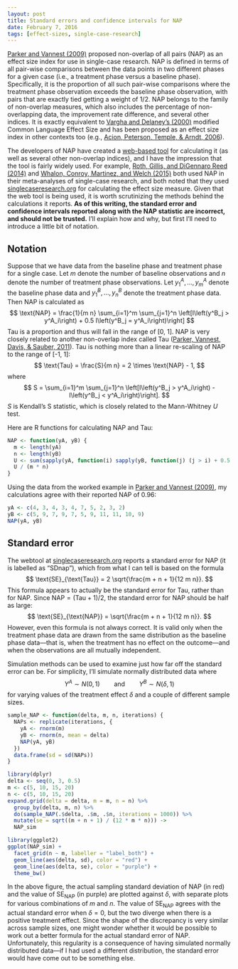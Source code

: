 ```yaml
---
layout: post
title: Standard errors and confidence intervals for NAP
date: February 7, 2016
tags: [effect-sizes, single-case-research]
---
```


[Parker and Vannest (2009)](http://doi.org/10.1016/j.beth.2008.10.006) proposed non-overlap of all pairs (NAP) as an effect size index for use in single-case research. NAP is defined in terms of all pair-wise comparisons between the data points in two different phases for a given case (i.e., a treatment phase versus a baseline phase). Specifically, it is the proportion of all such pair-wise comparisons where the treatment phase observation exceeds the baseline phase observation, with pairs that are exactly tied getting a weight of 1/2. NAP belongs to the family of non-overlap measures, which also includes the percentage of non-overlapping data, the improvement rate difference, and several other indices. It is exactly equivalent to [Vargha and Delaney's (2000)](http://doi.org/10.2307/1165329) modified Common Language Effect Size and has been proposed as an effect size index in other contexts too (e.g., [Acion, Peterson, Temple, & Arndt, 2006](http://doi.org/10.1002/sim.2256)). 

The developers of NAP have created a [web-based tool](http://singlecaseresearch.org/calculators) for calculating it (as well as several other non-overlap indices), and I have the impression that the tool is fairly widely used. For example, [Roth, Gillis, and DiGennaro Reed (2014)](http://doi.org/10.1007%2Fs10864-013-9189-x) and [Whalon, Conroy, Martinez, and Welch (2015)](http://doi.org/10.1007/s10803-015-2373-1) both used NAP in their meta-analyses of single-case research, and both noted that they used [singlecaseresearch.org](http://www.singlecaseresearch.org/calculators/nap) for calculating the effect size measure. Given that the web tool is being used, it is worth scrutinizing the methods behind the calculations it reports. __As of this writing, the standard error and confidence intervals reported along with the NAP statistic are incorrect, and should not be trusted.__ I'll explain how and why, but first I'll need to introduce a little bit of notation. 

## Notation

Suppose that we have data from the baseline phase and treatment phase for a single case. Let $m$ denote the number of baseline observations and $n$ denote the number of treatment phase observations. Let $y^A_1,...,y^A_m$ denote the baseline phase data and $y^B_1,...,y^B_n$ denote the treatment phase data. Then NAP is calculated as 
$$
\text{NAP} = \frac{1}{m n} \sum_{i=1}^m \sum_{j=1}^n \left[I\left(y^B_j > y^A_i\right) + 0.5 I\left(y^B_j = y^A_i\right)\right]
$$
Tau is a proportion and thus will fall in the range of [0, 1]. NAP is very closely related to another non-overlap index called Tau ([Parker, Vannest, Davis, & Sauber, 2011](http://doi.org/10.1016/j.beth.2010.08.006)). Tau is nothing more than a linear re-scaling of NAP to the range of [-1, 1]: 
$$
\text{Tau} = \frac{S}{m n} = 2 \times \text{NAP} - 1,
$$
where 
$$
S = \sum_{i=1}^m \sum_{j=1}^n \left[I\left(y^B_j > y^A_i\right) - I\left(y^B_j < y^A_i\right)\right].
$$
$S$ is Kendall's S statistic, which is closely related to the Mann-Whitney $U$ test. 

Here are R functions for calculating NAP and Tau:
```r
NAP <- function(yA, yB) {
  m <- length(yA)
  n <- length(yB)
  U <- sum(sapply(yA, function(i) sapply(yB, function(j) (j > i) + 0.5 * (j == i))))
  U / (m * n)
}
```

Using the data from the worked example in [Parker and Vannest (2009)](http://doi.org/10.1016/j.beth.2008.10.006), my calculations agree with their reported NAP of 0.96:
```r
yA <- c(4, 3, 4, 3, 4, 7, 5, 2, 3, 2)
yB <- c(5, 9, 7, 9, 7, 5, 9, 11, 11, 10, 9)
NAP(yA, yB)
```

## Standard error

The webtool at [singlecaseresearch.org](http://www.singlecaseresearch.org/calculators/nap) reports a standard error for NAP (it is labelled as "SDnap"), which from what I can tell is based on the formula
$$
\text{SE}_{\text{Tau}} = 2 \sqrt{\frac{m + n + 1}{12 m n}}.
$$
This formula appears to actually be the standard error for Tau, rather than for NAP. Since $\text{NAP} = \left(\text{Tau} + 1\right) / 2$, the standard error for NAP should be half as large:
$$
\text{SE}_{\text{NAP}} = \sqrt{\frac{m + n + 1}{12 m n}}.
$$
However, even this formula is not always correct. It is valid only when the treatment phase data are drawn from the same distribution as the baseline phase data---that is, when the treatment has no effect on the outcome---and when the observations are all mutually independent. 

Simulation methods can be used to examine just how far off the standard error can be. For simplicity, I'll simulate normally distributed data where
$$
Y^A \sim N(0, 1) \qquad \text{and} \qquad Y^B \sim N(\delta, 1)
$$
for varying values of the treatment effect $\delta$ and a couple of different sample sizes.

```r
sample_NAP <- function(delta, m, n, iterations) {
  NAPs <- replicate(iterations, {
    yA <- rnorm(m)
    yB <- rnorm(n, mean = delta)
    NAP(yA, yB)
  })
  data.frame(sd = sd(NAPs))
}

library(dplyr)
delta <- seq(0, 3, 0.5)
m <- c(5, 10, 15, 20)
n <- c(5, 10, 15, 20)
expand.grid(delta = delta, m = m, n = n) %>%
  group_by(delta, m, n) %>%
  do(sample_NAP(.$delta, .$m, .$n, iterations = 1000)) %>%
  mutate(se = sqrt((m + n + 1) / (12 * m * n))) ->
  NAP_sim

library(ggplot2)
ggplot(NAP_sim) + 
  facet_grid(n ~ m, labeller = "label_both") + 
  geom_line(aes(delta, sd), color = "red") + 
  geom_line(aes(delta, se), color = "purple") + 
  theme_bw()
```

In the above figure, the actual sampling standard deviation of NAP (in red) and the value of $\text{SE}_{\text{NAP}}$ (in purple) are plotted against $\delta$, with separate plots for various combinations of $m$ and $n$. The value of $\text{SE}_{\text{NAP}}$ agrees with the actual standard error when $\delta = 0$, but the two diverge when there is a positive treatment effect. Since the shape of the discrepancy is very similar across sample sizes, one might wonder whether it would be possible to work out a better formula for the actual standard error of NAP. Unfortunately, this regularity is a consequence of having simulated normally distributed data---if I had used a different distribution, the standard error would have come out to be something else.  

